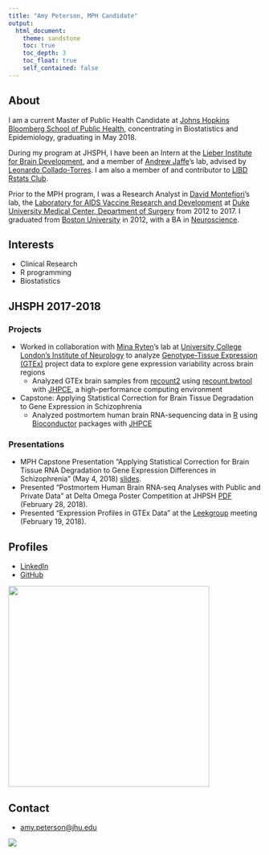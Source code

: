 ```yaml
---
title: "Amy Peterson, MPH Candidate"
output:
  html_document:
    theme: sandstone
    toc: true
    toc_depth: 3
    toc_float: true
    self_contained: false
---
```



## About

I am a current Master of Public Health Candidate at [Johns Hopkins Bloomberg School of Public Health](https://www.jhsph.edu), concentrating in Biostatistics and Epidemiology, graduating in May 2018.  

During my program at JHSPH, I have been an Intern at the [Lieber Institute for Brain Development](https://www.libd.org), and a member of [Andrew Jaffe](http://aejaffe.com)'s lab, advised by [Leonardo Collado-Torres](http://lcolladotor.github.io). I am also a member of and contributor to [LIBD Rstats Club](http://research.libd.org/rstatsclub/). 

Prior to the MPH program, I was a Research Analyst in [David Montefiori](https://dhvi.duke.edu/montefiori-david-charles)'s lab, the [Laboratory for AIDS Vaccine Research and Development](https://surgery.duke.edu/divisions/surgical-sciences/research/research-laboratories/laboratory-aids-research-and-development) at [Duke University Medical Center, Department of Surgery](https://surgery.duke.edu) from 2012 to 2017. I graduated from [Boston University](http://www.bu.edu) in 2012, with a BA in [Neuroscience](http://www.bu.edu/neuro/undergraduate/).  

## Interests

* Clinical Research
* R programming 
* Biostatistics

## JHSPH 2017-2018

### Projects

* Worked in collaboration with [Mina Ryten](http://www.ucl.ac.uk/ukpdc/research-groups/neurogenomics-group/mina-ryten)'s lab at [University College London's Institute of Neurology](https://www.ucl.ac.uk/ion/) to analyze [Genotype-Tissue Expression (GTEx)](https://www.gtexportal.org/) project data to explore gene expression variability across brain regions
    - Analyzed GTEx brain samples from [recount2](http://bioconductor.org/packages/recount) using [recount.bwtool](https://github.com/LieberInstitute/recount.bwtool) with [JHPCE](https://jhpce.jhu.edu), a high-performance computing environment
* Capstone: Applying Statistical Correction for Brain Tissue Degradation to Gene Expression in Schizophrenia 
    - Analyzed postmortem human brain RNA-sequencing data in [R](https://cran.r-project.org) using [Bioconductor](https://www.bioconductor.org) packages with [JHPCE](https://jhpce.jhu.edu)

### Presentations

* MPH Capstone Presentation "Applying Statistical Correction for Brain Tissue RNA Degradation to Gene Expression Differences in Schizophrenia" (May 4, 2018) [slides](https://speakerdeck.com/apeterson/rna-quality-degradation).
* Presented "Postmortem Human Brain RNA-seq Analyses with Public and Private Data" at Delta Omega Poster Competition at JHPSH [PDF](files/Peterson Poster.pdf) (February 28, 2018).
* Presented "Expression Profiles in GTEx Data" at the [Leekgroup](http://jtleek.com/members.html) meeting (February 19, 2018).



## Profiles 

* [LinkedIn](https://www.linkedin.com/in/amy-peterson-6143ba137/)
* [GitHub](http://github.com/amy-peterson)


![](http://ghchart.rshah.org/DA2536/amy-peterson.svg){width=400px}

## Contact

* [amy.peterson@jhu.edu](mailto:amy.peterson@jhu.edu)

<a href='https://clustrmaps.com/site/1a5cd'  title='Visit tracker'><img src='http://clustrmaps.com/map_v2.png?cl=ffffff&w=a&t=n&d=hnA7HWDcygUV__H-Pg5Npl9yDzHZ983W1TmLzj1XMf8'/></a>


